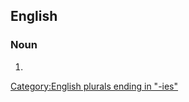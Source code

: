 ==English==

===Noun===
{{head|en|noun form}}

# {{plural of|en|availability}}

[[Category:English plurals ending in "-ies"]]